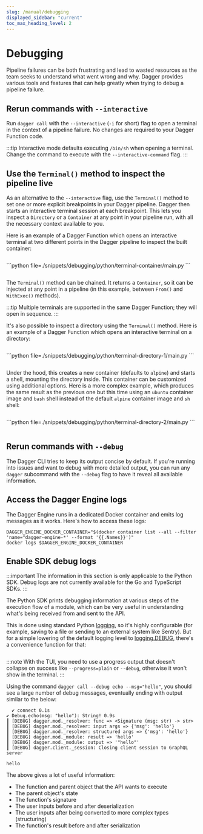 ```yaml
---
slug: /manual/debugging
displayed_sidebar: "current"
toc_max_heading_level: 2
---
```


# Debugging

Pipeline failures can be both frustrating and lead to wasted resources as the team seeks to understand what went wrong and why. Dagger provides various tools and features that can help greatly when trying to debug a pipeline failure.

## Rerun commands with `--interactive`

Run `dagger call` with the `--interactive` (`-i` for short) flag to open a terminal in the context of a pipeline failure. No changes are required to your Dagger Function code.

:::tip
Interactive mode defaults executing `/bin/sh` when opening a terminal. Change the command to execute with the `--interactive-command` flag.
:::

## Use the `Terminal()` method to inspect the pipeline live

As an alternative to the `--interactive` flag, use the `Terminal()` method to set one or more explicit breakpoints in your Dagger pipeline. Dagger then starts an interactive terminal session at each breakpoint. This lets you inspect a `Directory` or a `Container` at any point in your pipeline run, with all the necessary context available to you.

Here is an example of a Dagger Function which opens an interactive terminal at two different points in the Dagger pipeline to inspect the built container:

<Tabs groupId="language">
<TabItem value="Go">

```go file=./snippets/debugging/go/terminal-container/main.go
```

</TabItem>
<TabItem value="Python">
```python file=./snippets/debugging/python/terminal-container/main.py
```

</TabItem>
<TabItem value="TypeScript">

```typescript file=./snippets/debugging/typescript/terminal-container/index.ts
```

</TabItem>
</Tabs>

The `Terminal()` method can be chained. It returns a `Container`, so it can be injected at any point in a pipeline (in this example, between `From()` and `WithExec()` methods).

:::tip
Multiple terminals are supported in the same Dagger Function; they will open in sequence.
:::

It's also possible to inspect a directory using the `Terminal()` method. Here is an example of a Dagger Function which opens an interactive terminal on a directory:

<Tabs groupId="language">
<TabItem value="Go">

```go file=./snippets/debugging/go/terminal-directory-1/main.go
```

</TabItem>
<TabItem value="Python">
```python file=./snippets/debugging/python/terminal-directory-1/main.py
```

</TabItem>
<TabItem value="TypeScript">

```typescript file=./snippets/debugging/typescript/terminal-directory-1/index.ts
```

</TabItem>
</Tabs>

Under the hood, this creates a new container (defaults to `alpine`) and starts a shell, mounting the directory inside. This container can be customized using additional options. Here is a more complex example, which produces  the same result as the previous one but this time using an `ubuntu` container image and `bash` shell instead of the default `alpine` container image and `sh` shell:

<Tabs groupId="language">
<TabItem value="Go">

```go file=./snippets/debugging/go/terminal-directory-2/main.go
```

</TabItem>
<TabItem value="Python">
```python file=./snippets/debugging/python/terminal-directory-2/main.py
```

</TabItem>
<TabItem value="TypeScript">

```typescript file=./snippets/debugging/typescript/terminal-directory-2/index.ts
```

</TabItem>
</Tabs>

## Rerun commands with `--debug`

The Dagger CLI tries to keep its output concise by default. If you're running
into issues and want to debug with more detailed output, you can run any `dagger`
subcommand with the `--debug` flag to have it reveal all available information.

## Access the Dagger Engine logs

The Dagger Engine runs in a dedicated Docker container and emits log messages as it works. Here's how to access these logs:

```shell
DAGGER_ENGINE_DOCKER_CONTAINER="$(docker container list --all --filter 'name=^dagger-engine-*' --format '{{.Names}}')"
docker logs $DAGGER_ENGINE_DOCKER_CONTAINER
```

## Enable SDK debug logs

:::important
The information in this section is only applicable to the Python SDK. Debug logs are not currently available for the Go and TypeScript SDKs.
:::

The Python SDK prints debugging information at various steps of the execution
flow of a module, which can be very useful in understanding what's being
received from and sent to the API.

This is done using standard Python [logging](https://docs.python.org/3/howto/logging.html),
so it's highly configurable (for example, saving to a file or sending to an
external system like Sentry). But for a simple lowering of the default logging
level to [logging.DEBUG](https://docs.python.org/3/library/logging.html#logging.DEBUG),
there's a convenience function for that:

```python file=./snippets/debugging/python/sdk-logs/main.py
```

:::note
With the TUI, you need to use a progress output that doesn't collapse on success
like `--progress=plain` or `--debug`, otherwise it won't show in the terminal.
:::

Using the command `dagger call --debug echo --msg="hello"`, you should see a large number of debug messages, eventually ending with output similar to the below:

```
  ✔ connect 0.1s
✔ Debug.echo(msg: "hello"): String! 0.9s
┃ [DEBUG] dagger.mod._resolver: func => <Signature (msg: str) -> str>
┃ [DEBUG] dagger.mod._resolver: input args => {'msg': 'hello'}
┃ [DEBUG] dagger.mod._resolver: structured args => {'msg': 'hello'}
┃ [DEBUG] dagger.mod._module: result => 'hello'
┃ [DEBUG] dagger.mod._module: output => '"hello"'
┃ [DEBUG] dagger.client._session: Closing client session to GraphQL server

hello
```

The above gives a lot of useful information:
- The function and parent object that the API wants to execute
- The parent object's state
- The function's signature
- The user inputs before and after deserialization
- The user inputs after being converted to more complex types (structuring)
- The function's result before and after serialization
